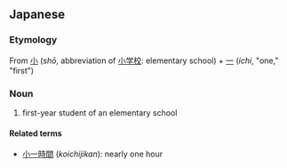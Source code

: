==Japanese==
{{ja-kanjitab|しょう|いち|yomi=on}}

===Etymology===
From [[小]] (''shō'', abbreviation of [[小学校]]: elementary school) + [[一]] (''ichi'', "one," "first")

===Noun===
{{ja-noun|しょういち}}

# first-year student of an elementary school

====Related terms====
* [[小一時間]] (''koichijikan''): nearly one hour